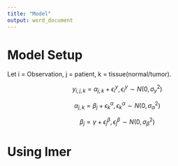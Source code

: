```yaml
---
title: "Model"
output: word_document
---
```




# Model Setup

Let i = Observation, j = patient, k = tissue(normal/tumor).

$$y_{i,j,k} = \alpha_{j,k} + \epsilon^y_i,\epsilon^y_i \sim N(0,\sigma^2_y)$$

$$\alpha_{j,k} = \beta_j + \epsilon^\alpha_k,\epsilon^\alpha_k \sim N(0,\sigma^2_\alpha)$$

$$\beta_j = \gamma + \epsilon^\beta_j, \epsilon^\beta_j \sim N(0,\sigma^2_\beta)$$



# Using lmer
